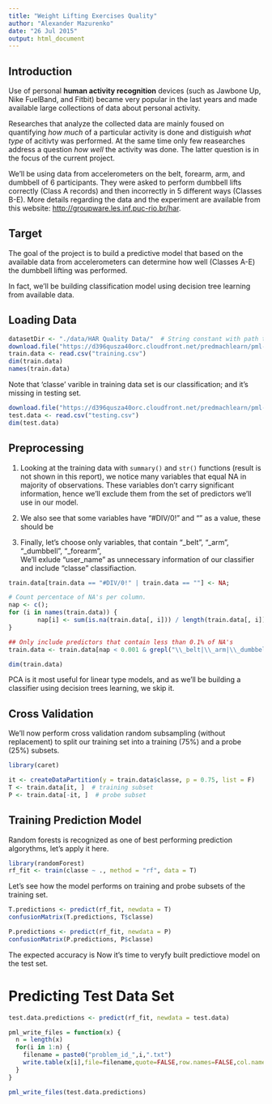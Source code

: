 ```yaml
---
title: "Weight Lifting Exercises Quality"
author: "Alexander Mazurenko"
date: "26 Jul 2015"
output: html_document
---
```


## Introduction

Use of personal **human activity recognition** devices (such as Jawbone Up, Nike FuelBand, and Fitbit)
became very popular in the last years and made available large collections of data about personal activity.

Researches that analyze the collected data are mainly foused on quantifying *how much*
of a particular activity is done and distiguish *what type* of acitivty was performed.
At the same time only few reasearches address a question *how well* the activity was done.
The latter question is in the focus of the current project.

We'll be using data from accelerometers on the belt, forearm, arm, and dumbbell of 6 participants.
They were asked to perform dumbbell lifts correctly (Class A records) and then incorrectly in 5 different ways (Classes B-E).
More details regarding the data and the experiment are available from this website: [http://groupware.les.inf.puc-rio.br/har](http://groupware.les.inf.puc-rio.br/har). 

## Target

The goal of the project is to build a predictive model that based on the available
data from accelerometers can determine how well (Classes A-E) the dumbbell lifting was performed.

In fact, we'll be building classification model using decision tree learning from available data.

## Loading Data

```r
datasetDir <- "./data/HAR Quality Data/"  # String constant with path to the data set directory
download.file("https://d396qusza40orc.cloudfront.net/predmachlearn/pml-training.csv", "training.csv", method = "curl")
train.data <- read.csv("training.csv")
dim(train.data)
names(train.data)
```

Note that 'classe' varible in training data set is our classification; and it's missing in testing set.

```r
download.file("https://d396qusza40orc.cloudfront.net/predmachlearn/pml-testing.csv", "testing.csv", method = "curl")
test.data <- read.csv("testing.csv")
dim(test.data)
```

## Preprocessing

1. Looking at the training data with `summary()` and `str()` functions (result is not shown in this report), 
we notice many variables that equal NA in majority of observations.
These variables don't carry significant information, hence we'll exclude them from
the set of predictors we'll use in our model.

2. We also see that some variables have "#DIV/0!" and "" as a value, these should be 

3. Finally, let's choose only variables, that contain "_belt", "_arm", "_dumbbell", "_forearm",   
We'll exlude "user_name" as unnecessary information of our classifier and include "classe" classifiaction.

```r
train.data[train.data == "#DIV/0!" | train.data == ""] <- NA; 

# Count percentace of NA's per column.
nap <- c();
for (i in names(train.data)) {
        nap[i] <- sum(is.na(train.data[, i])) / length(train.data[, i])
}

## Only include predictors that contain less than 0.1% of NA's
train.data <- train.data[nap < 0.001 & grepl("\\_belt|\\_arm|\\_dumbbell|\\_forearm|classe", names(train.data))]

dim(train.data)
```

PCA is it most useful for linear type models, and as we'll be building a classifier using decision trees learning, we skip it.

## Cross Validation

We'll now perform cross validation random subsampling (without replacement) to split our training set into a training (75%) and a probe (25%) subsets.

```r
library(caret)

it <- createDataPartition(y = train.data$classe, p = 0.75, list = F)
T <- train.data[it, ]  # training subset
P <- train.data[-it, ]  # probe subset
```

## Training Prediction Model

Random forests is recognized as one of best performing prediction algorythms, let's apply it here.

```r
library(randomForest)
rf_fit <- train(classe ~ ., method = "rf", data = T)
```

Let's see how the model performs on training and probe subsets of the training set.

```r
T.predictions <- predict(rf_fit, newdata = T)
confusionMatrix(T.predictions, T$classe)

P.predictions <- predict(rf_fit, newdata = P)
confusionMatrix(P.predictions, P$classe)
```

The expected accuracy is 
Now it's time to veryfy built predictiove model on the test set.

# Predicting Test Data Set

```r
test.data.predictions <- predict(rf_fit, newdata = test.data)
```

```r
pml_write_files = function(x) {
  n = length(x)
  for(i in 1:n) {
    filename = paste0("problem_id_",i,".txt")
    write.table(x[i],file=filename,quote=FALSE,row.names=FALSE,col.names=FALSE)
  }
}

pml_write_files(test.data.predictions)
```
